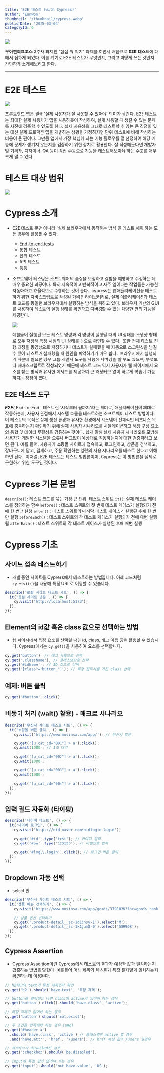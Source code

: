 ```yaml
---
title: 'E2E 테스트 (with Cypress)'
author: 'Eunwoo'
thumbnail: '/thumbnail/cypress.webp'
publishDate: '2025-03-04'
categoryId: 6
---
```


![](https://techcourse-storage.s3.ap-northeast-2.amazonaws.com/0f8d2de7ded340fcb3f840a3619095fa)

**우아한테크코스** 3주차 과제인 "점심 뭐 먹지" 과제를 하면서 처음으로 **E2E 테스트**에 대해서 접하게 되었다.
이를 계기로 E2E 테스트가 무엇인지, 그리고 어떻게 쓰는 것인지 간단하게 소개해보려고 한다.

---

# E2E 테스트

![](https://miro.medium.com/max/1400/1*Tcj3OsK8Kou7tCMQgeeCuw.png)

프론트엔드 앱은 결국 '실제 사용자가 잘 사용할 수 있어야' 의미가 생긴다.
E2E 테스트는 최대한 실제 사용자가 앱을 사용하듯이 작성하여, 실제 사용할 때 생길 수 있는 문제를 사전에 검증할 수 있도록 한다.
실제 사용성을 그대로 테스트할 수 있는 큰 장점이 있는 대신 실제 프로덕션 앱을 개발하는 상황을 가정하자면 단위 테스트에 비해 작성하는 비용이 큰 편이다.
그만큼 앱에서 가장 핵심이 되는 기능 플로우를 잘 선정하여 해당 기능에 문제가 생기지 않는지를 검증하기 위한 장치로 활용한다.
잘 작성해둔다면 개발자 및 기획자, 디자이너, QA 등이 직접 수동으로 기능을 테스트해보아야 하는 수고를 매우 크게 덜 수 있다.

# 테스트 대상 범위

![](https://techcourse-storage.s3.ap-northeast-2.amazonaws.com/a5b359c687dd4ee89aae2ec4c193a824)

# Cypress 소개

- E2E 테스트 뿐만 아니라 '실제 브라우저에서 동작하는 방식'을 테스트 해야 하는 모든 경우에 활용할 수 있다.
  - <a href='https://docs.cypress.io/app/end-to-end-testing/writing-your-first-end-to-end-test'>
      End-to-end tests
    </a>
  - 통합 테스트
  - 단위 테스트
  - API 테스트
  - 등등
- 소프트웨어 테스팅은 소프트웨어의 품질을 보장하고 결함을 예방하고 수정하는 데 매우 중요한 과정이다. 특히 지속적이고 반복적이고 자주 일어나는 작업들은 가능한 자동화하고 효율적으로 수행하는 것이 좋다. 
  cypress는 웹애플리케이션을 테스트하기 위한 자바스크립트로 작성된 가벼운 라이브러리로, 실제 애플리케이션과 테스트 코드를 동일한 브라우저에서 실행하는 방식을 취하고 있다.
  브라우저 기반의 GUI를 사용하여 테스트의 실행 상태를 확인하고 디버깅할 수 있는 다양한 편의 기능을 제공한다.

  ![](https://github.com/user-attachments/assets/6d94fd8f-6acd-46e1-860f-9ac758edff0f)

  예를들어 실행된 모든 테스트 명령과 각 명령이 실행될 때의 UI 상태를 스냅샷 형태로 모두 저장해 특정 시점의 UI 상태를 눈으로 확인할 수 있다. 
  또한 전체 테스트 진행 과정을 동영상으로 저장하거나 테스트가 실패했을 때 자동으로 스크린샷을 남길 수 있어 테스트가 실패했을 때 원인을 파악하기가 매우 쉽다. 
  브라우저에서 실행되기 때문에 필요한 경우 크롬 개발자 도구를 사용해 디버깅을 할 수도 있으며, 무엇보다 자바스크립트로 작성되었기 때문에 테스트 코드 역시 사용자가 웹 페이지에서 요소를 찾는 방식과 유사한 메서드를 제공하여 큰 러닝커브 없이 빠르게 학습이 가능하다는 장점이 있다.

## E2E 테스트 도구

**_E2E_**( End-to-End ) 테스트란 '시작부터 끝까지'라는 의미로, 애플리케이션이 제대로 작동하는지, 사용자 관점에서 시스템 흐름을 테스트하는 소프트웨어 테스트 방법이다.
이 테스트의 목적은 실제 생산 환경과 유사한 환경에서 시스템이 전체적인 비즈니스 목표에 충족하는지 확인하기 위해 실제 사용자 시나리오를 시뮬레이션하고 해당 구성 요소의 통합 및 데이터 무결성을 검증하는 것이다.
쉽게 말해 실제 사용자 시나리오를 모방해 사용자가 개발한 시스템을 오류나 버그없이 예상대로 작동하는지에 대한 검증이라고 보면 된다.
예를 들어, 사용자가 쇼핑몰 사이트에 접속하고, 로그인하고, 상품을 검색하고, 장바구니에 담고, 결제하고, 주문 확인하는 일련의 사용 시나리오를 테스트 한다고 이해하면 된다. 
이처럼, E2E 테스트는 테스트 방법론이며, Cypress는 이 방법론을 실제로 구현하기 위한 도구인 것이다.

# Cypress 기본 문법

`describe()`: 테스트 코드를 묶는 가장 큰 단위. 테스트 스위트
`it()`: 실제 테스트 케이스를 정의하는 함수
`before()` : 테스트 스위트의 첫 번째 테스트 케이스가 실행되기 전에 한 번만 실행
`after()` : 테스트 스위트의 마지막 테스트 케이스가 실행된 후에 한 번만 실행
`beforeEach()` : 테스트 스위트의 각 테스트 케이스가 실행되기 전에 매번 실행됩
`afterEach()` : 테스트 스위트의 각 테스트 케이스가 실행된 후에 매번 실행

# Cypress 기초

## 사이트 접속 테스트하기

- 개발 중인 사이트를 Cypress에서 테스트하는 방법입니다.
  아래 코드처럼 `cy.visit()`을 사용해 특정 URL로 이동할 수 있습니다.

```js
describe('로컬 사이트 테스트 시트', () => {
  it('로컬 사이트 방문', () => {
    cy.visit('http://localhost:5173');
  });
});
```

## Element의 id값 혹은 class 값으로 선택하는 방법

- 웹 페이지에서 특정 요소를 선택할 때는 id, class, 태그 이름 등을 활용할 수 있습니다.
  Cypress에서는 `cy.get()`을 사용하여 요소를 선택합니다.

```js
cy.get('button'); // 태그 이름으로 선택
cy.get('.className'); // 클래스명으로 선택
cy.get('#idName'); // ID 값으로 선택
cy.get('[class^="button_"]'); // 특정 접두사를 가진 class 선택
```

## 예제: 버튼 클릭

```js
cy.get('#button').click();
```

## 비동기 처리 (wait() 활용) - 매크로 시나리오

```js
describe('무신사 사이트 테스트 시트', () => {
  it('쇼핑몰 버튼 클릭', () => {
    cy.visit('https://www.musinsa.com/app/'); // 무신사 방문

    cy.get('[u_cat_cd="001"] > a').click();
    cy.wait(1000); // 1초 대기

    cy.get('[u_cat_cd="002"] > a').click();
    cy.wait(1000);

    cy.get('[u_cat_cd="003"] > a').click();
    cy.wait(1000);

    cy.get('[u_cat_cd="004"] > a').click();
  });
});
```

## 입력 필드 자동화 (타이핑)

```js
describe('네이버 테스트', () => {
  it('네이버 로그인', () => {
    cy.visit('https://nid.naver.com/nidlogin.login');

    cy.get('#id').type('test'); // 아이디 입력
    cy.get('#pw').type('123123'); // 비밀번호 입력

    cy.get('#log\\.login').click(); // 로그인 버튼 클릭
  });
});
```

## Dropdown 자동 선택

- select 안

```js
describe('무신사 사이트 테스트 시트', () => {
  it('상품 메뉴 선택하기', () => {
    cy.visit('https://www.musinsa.com/app/goods/3791036?loc=goods_rank');

    // 상품 옵션 선택하기
    cy.get('.product-detail__sc-1d13nsy-1').select('M');
    cy.get('.product-detail__sc-1k1gum8-0').select('589908');
  });
});
```

## Cypress Assertion

- Cypress Assertion이란 Cypress에서 테스트의 결과가 예상한 값과 일치하는지 검증하는 방법을 말한다.
  예를들어 어느 제목의 텍스트가 특정 문자열과 일치하는지 확인하는데 이용된다.

```js
// h2태그의 text가 특정 제목인지 확인
cy.get('h2').should('have.text', '특정 제목');

// button을 클릭하고 나면 class에 active가 있어야 하는 경우
cy.get('button').click().should('have.class', 'active');

// 해당 객체가 없어야 하는 경우
cy.get('button').should('not.exist');

// 두 조건을 만족해야 하는 경우 (and)
cy.get('#header a')
  .should('have.class', 'active') // 클래스명이 active 일 경우
  .and('have.attr', 'href', '/users'); // href 속성 값이 /users 일경우

// 체크박스가 disabled된 경우
cy.get(':checkbox').should('be.disabled');

// input에 특정 값이 없어야 하는 경우
cy.get('input').should('not.have.value', 'US');
```
